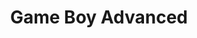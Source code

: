 ---
title: "Game Boy Advanced"
meta_title: "Game Boy Advanced craft"
description: "Craft de Game Boy Advanced"
rank: "e"
draft: false
name: "Game Boy Advanced"
recipe_img: "https://wiki.pokexgames.com/images/6/6f/Game_Boy_Advanced.png"
level: 3
craft_time: 240
result: 1
value_npc: 1
ingredients:
  - name: "Screw"
    quantity: 4
    item_img: "https://wiki.pokexgames.com/images/5/59/Screw.png"
    value_npc: 1
  - name: "Iron Ore"
    quantity: 1
    item_img: "https://wiki.pokexgames.com/images/e/e7/Iron_ore.png"
    value_npc: 1
---